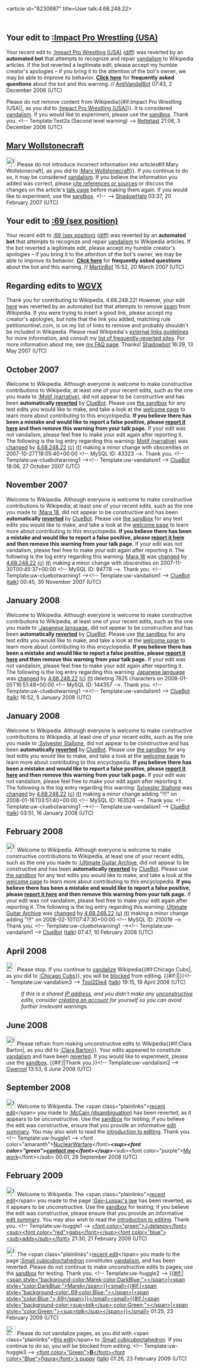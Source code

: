 <article id="8230687" title=User talk:4.68.248.22>
	<talkpage id="8230687" title="User talk:4.68.248.22">
==Your edit to [[:Impact Pro Wrestling (USA)]]==
Your recent edit to [[:Impact Pro Wrestling (USA)]] ([http://en.wikipedia.org/w/index.php?title=Impact_Pro_Wrestling_%28USA%29&amp;diff=91555332&amp;oldid=91531538 diff]) was reverted by an '''automated bot''' that attempts to recognize and repair [[Wikipedia:vandalism|vandalism]] to Wikipedia articles. If the bot reverted a legitimate edit, please accept my humble creator's apologies – if you bring it to the attention of the bot's owner, we may be able to improve its behavior. '''[[User:AntiVandalBot/FAQ|Click here]]''' for '''frequently asked questions''' about the bot and this warning. // [[User:AntiVandalBot|AntiVandalBot]] 07:43, 2 December 2006 (UTC)

Please do not remove content from Wikipedia{{#if:Impact Pro Wrestling (USA)|, as you did to [[:Impact Pro Wrestling (USA)]]}}. It is considered [[Wikipedia:Vandalism|vandalism]]. If you would like to experiment, please use the [[Wikipedia:Sandbox|sandbox]]. Thank you. &lt;!-- Template:Test2a (Second level warning) --&gt;  [[User:Rettetast|Rettetast]] 21:06, 3 December 2006 (UTC)

==[[Mary Wollstonecraft]]==
[[Image:Information.svg|25px]] Please do not introduce incorrect information into articles{{{{{subst|}}}#if:Mary Wollstonecraft|, as you did to [[:Mary Wollstonecraft]]}}. If you continue to do so, it may be considered [[Wikipedia:Vandalism|vandalism]]. If you believe the information you added was correct, please [[WP:CITE|cite references or sources]] or discuss the changes on the article's [[WP:TALK|talk page]] before making them again. If you would like to experiment, use the [[Wikipedia:Sandbox|sandbox]]. {{{2|Thank you.}}}&lt;!-- {{uw-error2}} --&gt; [[User:ShadowHalo|ShadowHalo]] 03:37, 20 February 2007 (UTC)

==Your edit to [[:69 (sex position)]]==
Your recent edit to [[:69 (sex position)]] ([http://en.wikipedia.org/w/index.php?title=69_%28sex_position%29&amp;diff=116548026&amp;oldid=116425242 diff]) was reverted by an '''automated bot''' that attempts to recognize and repair [[Wikipedia:vandalism|vandalism]] to Wikipedia articles. If the bot reverted a legitimate edit, please accept my humble creator's apologies – if you bring it to the attention of the bot's owner, we may be able to improve its behavior. '''[[User:Tawkerbot2/FAQ|Click here]]''' for '''frequently asked questions''' about the bot and this warning. // [[User:MartinBot|MartinBot]] 15:52, 20 March 2007 (UTC)

==Regarding edits to [[WGVX]]==
Thank you for contributing to Wikipedia, 4.68.248.22! However, your edit [http://en.wikipedia.org/w/index.php?title=WGVX&amp;diff=130563575&amp;oldid=130539726 here] was reverted by an automated bot that attempts to remove [[WP:SPAM|spam]] from Wikipedia. If you were trying to insert a good link, please accept my creator's apologies, but note that the link you added, matching rule petitiononline\.com, is on my list of links to remove and probably shouldn't be included in Wikipedia. Please read Wikipedia's [[WP:EL|external links guidelines]] for more information, and consult my [[User:Shadowbot/Reversion reasons|list of frequently-reverted sites]]. For more information about me, see [[User:Shadowbot/FAQ|my FAQ page]]. Thanks! [[User:Shadowbot|Shadowbot]] 16:29, 13 May 2007 (UTC)

== October 2007 ==
{{{icon|[[Image:Information.svg|left|25px]] }}}Welcome to Wikipedia. Although everyone is welcome to make constructive contributions to Wikipedia, at least one of your recent edits, such as the one you made to [[:Motif (narrative)]], did not appear to be constructive and has been '''automatically [[Help:Reverting|reverted]]''' by [[User:ClueBot|ClueBot]].  Please use [[Wikipedia:Sandbox|the sandbox]] for any test edits you would like to make, and take a look at the [[Wikipedia:Introduction|welcome page]] to learn more about contributing to this encyclopedia. {{User:ClueBot/Tracker}} '''If you believe there has been a mistake and would like to report a false positive, please [[User:ClueBot/FalsePositives|report it here]] and then remove this warning from your talk page.'''  If your edit was not vandalism, please feel free to make your edit again after reporting it. The following is the log entry regarding this warning: [[Motif (narrative)]] was [http://en.wikipedia.org/w/index.php?title=Motif+%28narrative%29&amp;diff=167467558&amp;oldid=165522743 changed] by [[User:4.68.248.22|4.68.248.22]] [[Special:Contributions/4.68.248.22|(c)]] [[User talk:4.68.248.22|(t)]] making a minor change with obscenities on 2007-10-27T18:05:40+00:00 &lt;!-- MySQL ID: 43323 --&gt;. Thank you. &lt;!-- Template:uw-cluebotwarning1 --&gt;&lt;!-- Template:uw-vandalism1 --&gt; [[User:ClueBot|ClueBot]] 18:06, 27 October 2007 (UTC)

== November 2007 ==
{{{icon|[[Image:Information.svg|left|25px]] }}}Welcome to Wikipedia. Although everyone is welcome to make constructive contributions to Wikipedia, at least one of your recent edits, such as the one you made to [[:Mara 18]], did not appear to be constructive and has been '''automatically [[Help:Reverting|reverted]]''' by [[User:ClueBot|ClueBot]].  Please use [[Wikipedia:Sandbox|the sandbox]] for any test edits you would like to make, and take a look at the [[Wikipedia:Introduction|welcome page]] to learn more about contributing to this encyclopedia. {{User:ClueBot/Tracker}} '''If you believe there has been a mistake and would like to report a false positive, please [[User:ClueBot/FalsePositives|report it here]] and then remove this warning from your talk page.'''  If your edit was not vandalism, please feel free to make your edit again after reporting it. The following is the log entry regarding this warning: [[Mara 18]] was [http://en.wikipedia.org/w/index.php?title=Mara+18&amp;diff=174725122&amp;oldid=174079119 changed] by [[User:4.68.248.22|4.68.248.22]] [[Special:Contributions/4.68.248.22|(c)]] [[User talk:4.68.248.22|(t)]] making a minor change with obscenities on 2007-11-30T00:45:37+00:00 &lt;!-- MySQL ID: 94778 --&gt;. Thank you. &lt;!-- Template:uw-cluebotwarning1 --&gt;&lt;!-- Template:uw-vandalism1 --&gt; [[User:ClueBot|ClueBot]] ([[User talk:ClueBot|talk]]) 00:45, 30 November 2007 (UTC)

== January 2008 ==
{{{icon|[[Image:Information.svg|left|25px]] }}}Welcome to Wikipedia. Although everyone is welcome to make constructive contributions to Wikipedia, at least one of your recent edits, such as the one you made to [[:Japanese language]], did not appear to be constructive and has been '''automatically [[Help:Reverting|reverted]]''' by [[User:ClueBot|ClueBot]].  Please use [[Wikipedia:Sandbox|the sandbox]] for any test edits you would like to make, and take a look at the [[Wikipedia:Introduction|welcome page]] to learn more about contributing to this encyclopedia. {{User:ClueBot/Tracker}} '''If you believe there has been a mistake and would like to report a false positive, please [[User:ClueBot/FalsePositives|report it here]] and then remove this warning from your talk page.'''  If your edit was not vandalism, please feel free to make your edit again after reporting it. The following is the log entry regarding this warning: [[Japanese language]] was [http://en.wikipedia.org/w/index.php?title=Japanese+language&amp;diff=182327487&amp;oldid=182179533 changed] by [[User:4.68.248.22|4.68.248.22]] [[Special:Contributions/4.68.248.22|(c)]] [[User talk:4.68.248.22|(t)]] deleting 7825 characters on 2008-01-05T16:51:48+00:00 &lt;!-- MySQL ID: 144357 --&gt;. Thank you. &lt;!-- Template:uw-cluebotwarning1 --&gt;&lt;!-- Template:uw-vandalism1 --&gt; [[User:ClueBot|ClueBot]] ([[User talk:ClueBot|talk]]) 16:52, 5 January 2008 (UTC)

== January 2008 ==
{{{icon|[[Image:Information.svg|left|25px]] }}}Welcome to Wikipedia. Although everyone is welcome to make constructive contributions to Wikipedia, at least one of your recent edits, such as the one you made to [[:Sylvester Stallone]], did not appear to be constructive and has been '''automatically [[Help:Reverting|reverted]]''' by [[User:ClueBot|ClueBot]].  Please use [[Wikipedia:Sandbox|the sandbox]] for any test edits you would like to make, and take a look at the [[Wikipedia:Introduction|welcome page]] to learn more about contributing to this encyclopedia. {{User:ClueBot/Tracker}} '''If you believe there has been a mistake and would like to report a false positive, please [[User:ClueBot/FalsePositives|report it here]] and then remove this warning from your talk page.'''  If your edit was not vandalism, please feel free to make your edit again after reporting it. The following is the log entry regarding this warning: [[Sylvester Stallone]] was [http://en.wikipedia.org/w/index.php?title=Sylvester+Stallone&amp;diff=184652316&amp;oldid=184489438 changed] by [[User:4.68.248.22|4.68.248.22]] [[Special:Contributions/4.68.248.22|(c)]] [[User talk:4.68.248.22|(t)]] making a minor change adding &quot;!!!&quot; on 2008-01-16T03:51:40+00:00 &lt;!-- MySQL ID: 163528 --&gt;. Thank you. &lt;!-- Template:uw-cluebotwarning1 --&gt;&lt;!-- Template:uw-vandalism1 --&gt; [[User:ClueBot|ClueBot]] ([[User talk:ClueBot|talk]]) 03:51, 16 January 2008 (UTC)

== February 2008 ==
[[Image:Information.svg|left|25px]] Welcome to Wikipedia. Although everyone is welcome to make constructive contributions to Wikipedia, at least one of your recent edits, such as the one you made to [[:Ultimate Guitar Archive]], did not appear to be constructive and has been '''automatically [[Help:Reverting|reverted]]''' by [[User:ClueBot|ClueBot]].  Please use [[Wikipedia:Sandbox|the sandbox]] for any test edits you would like to make, and take a look at the [[Wikipedia:Introduction|welcome page]] to learn more about contributing to this encyclopedia. {{User:ClueBot/Tracker}} '''If you believe there has been a mistake and would like to report a false positive, please [[User:ClueBot/FalsePositives|report it here]] and then remove this warning from your talk page.'''  If your edit was not vandalism, please feel free to make your edit again after reporting it. The following is the log entry regarding this warning: [[Ultimate Guitar Archive]] was [http://en.wikipedia.org/w/index.php?title=Ultimate+Guitar+Archive&amp;diff=190349374&amp;oldid=190306915 changed] by [[Special:Contributions/4.68.248.22|4.68.248.22]] [[User:4.68.248.22|(u)]] [[User talk:4.68.248.22|(t)]] making a minor change adding &quot;!!!&quot; on 2008-02-10T07:47:30+00:00 &lt;!-- MySQL ID: 210019 --&gt;. Thank you. &lt;!-- Template:uw-cluebotwarning1 --&gt;&lt;!-- Template:uw-vandalism1 --&gt; [[User:ClueBot|ClueBot]] ([[User talk:ClueBot|talk]]) 07:47, 10 February 2008 (UTC)

== April 2008 ==
[[Image:Nuvola apps important.svg|25px]] Please stop. If you continue to [[Wikipedia:Vandalism|vandalize]] Wikipedia{{#if:Chicago Cubs|, as you did to [[:Chicago Cubs]]}}, you will be [[Wikipedia:Blocking policy|blocked]] from editing. {{#if:|{{{2}}}|}}&lt;!-- Template:uw-vandalism3 --&gt; [[User:Tool2Die4|Tool2Die4]] ([[User talk:Tool2Die4|talk]]) 19:15, 19 April 2008 (UTC)
:''If this is a shared [[IP address]], and you didn't make any [[Wikipedia:vandalism|unconstructive]] edits, consider [[Wikipedia:Why create an account?|creating an account]] for yourself so you can avoid further irrelevant warnings.''

== June 2008 ==
[[Image:Information.svg|25px]] Please refrain from making unconstructive edits to Wikipedia{{#if:Clara Barton|, as you did to [[:Clara Barton]]}}. Your edits appeared to constitute [[Wikipedia:Vandalism|vandalism]] and have been [[Help:Reverting|reverted]]. If you would like to experiment, please use the [[Wikipedia:Sandbox|sandbox]]. {{#if:|{{{2}}}|Thank you.}}&lt;!-- Template:uw-vandalism2 --&gt; [[User:Gwernol|Gwernol]] 13:53, 6 June 2008 (UTC)

== September 2008 ==

[[Image:Information.png|25px]] Welcome to Wikipedia. The &lt;span class=&quot;plainlinks&quot;&gt;[http://en.wikipedia.org/wiki/McCain+(disambiguation)?diff=241428982 recent edit]&lt;/span&gt; you made to [[:McCain (disambiguation)]] has been reverted, as it appears to be unconstructive. Use the [[Wikipedia:Sandbox|sandbox]] for testing; if you believe the edit was constructive, ensure that you provide an informative [[Help:Edit summary|edit summary]]. You may also wish to read the [[Wikipedia:Introduction|introduction to editing]]. Thank you. &lt;!-- Template:uw-huggle1 --&gt; &lt;font color=&quot;amaranth&quot;&gt;[[User:NuclearWarfare|NuclearWarfare]]&lt;/font&gt;''''' &lt;sup&gt;&lt;font color=&quot;green&quot;&gt;[[User talk:NuclearWarfare|contact me]]&lt;/font&gt;&lt;/sup&gt;'''''&lt;sub&gt;&lt;font color=&quot;purple&quot;&gt;[[Special:Contributions/NuclearWarfare|My work]]&lt;/font&gt;&lt;/sub&gt; 00:01, 28 September 2008 (UTC)

== February 2009 ==

[[Image:Information.png|25px]] Welcome to Wikipedia. The &lt;span class=&quot;plainlinks&quot;&gt;[http://en.wikipedia.org/wiki/Gay-Lussac's_law?diff=272347115 recent edit]&lt;/span&gt; you made to the page [[:Gay-Lussac's law]] has been reverted, as it appears to be unconstructive. Use the [[Wikipedia:Sandbox|sandbox]] for testing; if you believe the edit was constructive, please ensure that you provide an informative [[Help:Edit summary|edit summary]]. You may also wish to read the [[Wikipedia:Introduction|introduction to editing]]. Thank you. &lt;!-- Template:uw-huggle1 --&gt; [[User:J.delanoy|&lt;font color=&quot;green&quot;&gt;J'''.'''delanoy&lt;/font&gt;]][[User Talk:J.delanoy|&lt;sup&gt;&lt;font color=&quot;red&quot;&gt;gabs&lt;/font&gt;&lt;/sup&gt;]][[Special:Contributions/J.delanoy|&lt;font color=&quot;blue&quot;&gt;&lt;sub&gt;adds&lt;/sub&gt;&lt;/font&gt;]] 21:30, 21 February 2009 (UTC)

[[Image:Information.png|25px]] The &lt;span class=&quot;plainlinks&quot;&gt;[http://en.wikipedia.org/wiki/Small_cubicuboctahedron?diff=272624133 recent edit]&lt;/span&gt; you made to the page [[:Small cubicuboctahedron]] constitutes [[Wikipedia:Vandalism|vandalism]], and has been reverted. Please do not continue to make unconstructive edits to pages; use the [[Wikipedia:Sandbox|sandbox]] for testing. Thank you. &lt;!-- Template:uw-huggle2 --&gt; [[User:Marek69|{{#if:|&lt;span style=&quot;background-color:Marek;color:DarkBlue;&quot;&gt;&lt;/span&gt;|&lt;span style=&quot;color:DarkBlue;&quot;&gt;Marek&lt;/span&gt;}}&lt;small&gt;{{#if:|&lt;span style=&quot;background-color:.69;color:Blue;&quot;&gt;&lt;/span&gt;|&lt;span style=&quot;color:Blue;&quot;&gt;.69&lt;/span&gt;}}&lt;/small&gt;]][[User_talk:Marek69|&lt;small&gt;{{#if:|&lt;span style=&quot;background-color:&lt;sup&gt;'' talk''&lt;/sup&gt;;color:Green;&quot;&gt;&lt;/span&gt;|&lt;span style=&quot;color:Green;&quot;&gt;&lt;sup&gt;'' talk''&lt;/sup&gt;&lt;/span&gt;}}&lt;/small&gt;]] 01:25, 23 February 2009 (UTC)

[[Image:Nuvola apps important.svg|25px]] Please do not vandalize pages, as you did with &lt;span class=&quot;plainlinks&quot;&gt;[http://en.wikipedia.org/wiki/Small_cubicuboctahedron?diff=272624265 this edit]&lt;/span&gt; to [[:Small cubicuboctahedron]]. If you continue to do so, you will be blocked from editing. &lt;!-- Template:uw-huggle3 --&gt; [[User:Bfigura's puppy|&lt;font color=&quot;Green&quot;&gt;'''B'''&lt;/font&gt;&lt;font color=&quot;Blue&quot;&gt;figura&lt;/font&gt;'s puppy]] ([[User talk:Bfigura&amp;#39;s puppy|talk]]) 01:26, 23 February 2009 (UTC)
	</talkpage>
</article>